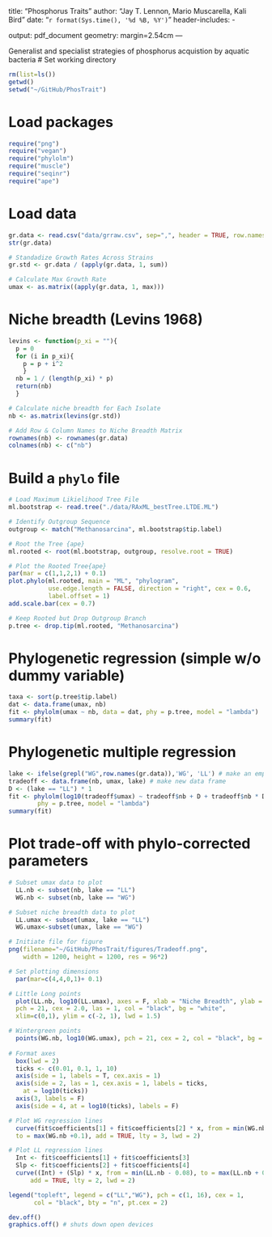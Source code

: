 title: "Phosphorus Traits"
author: "Jay T. Lennon, Mario Muscarella, Kali Bird"
date: "`r format(Sys.time(), '%d %B, %Y')`"
header-includes:
  - \usepackage{array}
output: pdf_document
geometry: margin=2.54cm
---

Generalist and specialist strategies of phosphorus acquistion by aquatic bacteria 
# Set working directory
```r
rm(list=ls())
getwd()
setwd("~/GitHub/PhosTrait")
```

# Load packages
```r
require("png")
require("vegan")
require("phylolm")
require("muscle")
require("seqinr")
require("ape")
```

# Load data
```r
gr.data <- read.csv("data/grraw.csv", sep=",", header = TRUE, row.names = 1)
str(gr.data)

# Standadize Growth Rates Across Strains
gr.std <- gr.data / (apply(gr.data, 1, sum))

# Calculate Max Growth Rate
umax <- as.matrix((apply(gr.data, 1, max))) 
```

# Niche breadth (Levins 1968)
```r
levins <- function(p_xi = ""){
  p = 0
  for (i in p_xi){
    p = p + i^2
    }
  nb = 1 / (length(p_xi) * p)
  return(nb)
  }

# Calculate niche breadth for Each Isolate
nb <- as.matrix(levins(gr.std))

# Add Row & Column Names to Niche Breadth Matrix
rownames(nb) <- rownames(gr.data)
colnames(nb) <- c("nb")
```  

# Build a `phylo` file
```r
# Load Maximum Likielihood Tree File
ml.bootstrap <- read.tree("./data/RAxML_bestTree.LTDE.ML")

# Identify Outgroup Sequence
outgroup <- match("Methanosarcina", ml.bootstrap$tip.label)

# Root the Tree {ape}
ml.rooted <- root(ml.bootstrap, outgroup, resolve.root = TRUE)

# Plot the Rooted Tree{ape}
par(mar = c(1,1,2,1) + 0.1)
plot.phylo(ml.rooted, main = "ML", "phylogram", 
           use.edge.length = FALSE, direction = "right", cex = 0.6, 
           label.offset = 1)
add.scale.bar(cex = 0.7)

# Keep Rooted but Drop Outgroup Branch
p.tree <- drop.tip(ml.rooted, "Methanosarcina")
```

# Phylogenetic regression (simple w/o dummy variable)
```r
taxa <- sort(p.tree$tip.label)
dat <- data.frame(umax, nb)
fit <- phylolm(umax ~ nb, data = dat, phy = p.tree, model = "lambda")
summary(fit)
```

# Phylogenetic multiple regression
```r
lake <- ifelse(grepl("WG",row.names(gr.data)),'WG', 'LL') # make an empty vector for lake id
tradeoff <- data.frame(nb, umax, lake) # make new data frame
D <- (lake == "LL") * 1
fit <- phylolm(log10(tradeoff$umax) ~ tradeoff$nb + D + tradeoff$nb * D, data = tradeoff, 
        phy = p.tree, model = "lambda")
summary(fit)
```

# Plot trade-off with phylo-corrected parameters
```r
# Subset umax data to plot
  LL.nb <- subset(nb, lake == "LL")
  WG.nb <- subset(nb, lake == "WG")

# Subset niche breadth data to plot
  LL.umax <- subset(umax, lake == "LL")
  WG.umax<-subset(umax, lake == "WG")

# Initiate file for figure
png(filename="~/GitHub/PhosTrait/figures/Tradeoff.png",
    width = 1200, height = 1200, res = 96*2)

# Set plotting dimensions
  par(mar=c(4,4,0,1)+ 0.1)

# Little Long points
  plot(LL.nb, log10(LL.umax), axes = F, xlab = "Niche Breadth", ylab = "Maximum Growth Rate", 
  pch = 21, cex = 2.0, las = 1, col = "black", bg = "white",
  xlim=c(0,1), ylim = c(-2, 1), lwd = 1.5)

# Wintergreen points
  points(WG.nb, log10(WG.umax), pch = 21, cex = 2, col = "black", bg = "black")
  
# Format axes
  box(lwd = 2)
  ticks <- c(0.01, 0.1, 1, 10)
  axis(side = 1, labels = T, cex.axis = 1)
  axis(side = 2, las = 1, cex.axis = 1, labels = ticks,
    at = log10(ticks))
  axis(3, labels = F)
  axis(side = 4, at = log10(ticks), labels = F)

# Plot WG regression lines
  curve(fit$coefficients[1] + fit$coefficients[2] * x, from = min(WG.nb - 0.1), 
  to = max(WG.nb +0.1), add = TRUE, lty = 3, lwd = 2)

# Plot LL regression lines
  Int <- fit$coefficients[1] + fit$coefficients[3]
  Slp <- fit$coefficients[2] + fit$coefficients[4]
  curve((Int) + (Slp) * x, from = min(LL.nb - 0.08), to = max(LL.nb + 0.1), 
      add = TRUE, lty = 2, lwd = 2)

legend("topleft", legend = c("LL","WG"), pch = c(1, 16), cex = 1, 
       col = "black", bty = "n", pt.cex = 2)

dev.off()
graphics.off() # shuts down open devices
```

